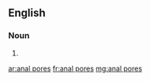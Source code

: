 ==English==

===Noun===
{{head|en|noun plural form}}

# {{plural of|anal pore|lang=en}}

[[ar:anal pores]]
[[fr:anal pores]]
[[mg:anal pores]]